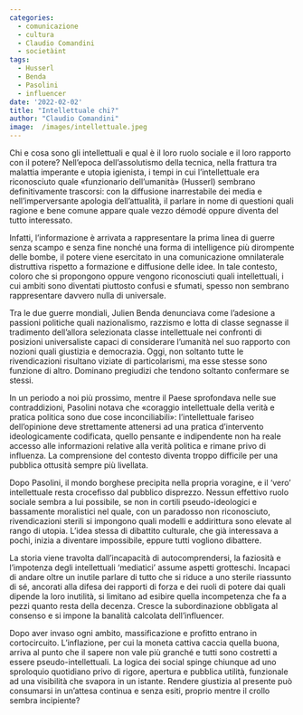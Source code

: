 ```yaml
---
categories:
  - comunicazione
  - cultura
  - Claudio Comandini
  - societàint
tags:
  - Husserl
  - Benda
  - Pasolini
  - influencer
date: '2022-02-02'
title: "Intellettuale chi?"
author: "Claudio Comandini"
image:  /images/intellettuale.jpeg
---
```


Chi e cosa sono gli intellettuali e qual è il loro ruolo sociale e il loro rapporto con il potere? Nell’epoca dell’assolutismo della tecnica, nella frattura tra malattia imperante e utopia igienista, i tempi in cui l’intellettuale era riconosciuto quale «funzionario dell’umanità» (Husserl) sembrano definitivamente trascorsi: con la diffusione inarrestabile dei media e nell’imperversante apologia dell’attualità, il parlare in nome di questioni quali ragione e bene comune appare quale vezzo démodé oppure diventa del tutto interessato.

Infatti, l’informazione è arrivata a rappresentare la prima linea di guerre senza scampo e senza fine nonché una forma di intelligence più dirompente delle bombe, il potere viene esercitato in una comunicazione omnilaterale distruttiva rispetto a formazione e diffusione delle idee. In tale contesto, coloro che si propongono oppure vengono riconosciuti quali intellettuali, i cui ambiti sono diventati piuttosto confusi e sfumati, spesso non sembrano rappresentare davvero nulla di universale.

Tra le due guerre mondiali, Julien Benda denunciava come l’adesione a passioni politiche quali nazionalismo, razzismo e lotta di classe segnasse il tradimento dell’allora selezionata classe intellettuale nei confronti di posizioni universaliste capaci di considerare l’umanità nel suo rapporto con nozioni quali giustizia e democrazia. Oggi, non soltanto tutte le rivendicazioni risultano viziate di particolarismi, ma esse stesse sono funzione di altro. Dominano pregiudizi che tendono soltanto confermare se stessi.

In un periodo a noi più prossimo, mentre il Paese sprofondava nelle sue contraddizioni, Pasolini notava che «coraggio intellettuale della verità e pratica politica sono due cose inconciliabili»: l’intellettuale fariseo dell’opinione deve strettamente attenersi ad una pratica d’intervento ideologicamente codificata, quello pensante e indipendente non ha reale accesso alle informazioni relative alla verità politica e rimane privo di influenza. La comprensione del contesto diventa troppo difficile per una pubblica ottusità sempre più livellata.

Dopo Pasolini, il mondo borghese precipita nella propria voragine, e il 'vero' intellettuale resta crocefisso dal pubblico disprezzo. Nessun effettivo ruolo sociale sembra a lui possibile, se non in cortili pseudo-ideologici e bassamente moralistici nel quale, con un paradosso non riconosciuto, rivendicazioni sterili si impongono quali modelli e addirittura sono elevate al rango di utopia. L’idea stessa di dibattito culturale, che già interessava a pochi, inizia a diventare impossibile, eppure tutti vogliono dibattere.

La storia viene travolta dall’incapacità di autocomprendersi, la faziosità e l’impotenza degli intellettuali ‘mediatici’ assume aspetti grotteschi. Incapaci di andare oltre un inutile parlare di tutto che si riduce a uno sterile riassunto di sé, ancorati alla difesa dei rapporti di forza e dei ruoli di potere dai quali dipende la loro inutilità, si limitano ad esibire quella incompetenza che fa a pezzi quanto resta della decenza. Cresce la subordinazione obbligata al consenso e si impone la banalità calcolata dell’influencer.

Dopo aver invaso ogni ambito, massificazione e profitto entrano in cortocircuito. L'inflazione, per cui la moneta cattiva caccia quella buona, arriva al punto che il sapere non vale più granché e tutti sono costretti a essere pseudo-intellettuali. La logica dei social spinge chiunque ad uno sproloquio quotidiano privo di rigore, apertura e pubblica utilità, funzionale ad una visibilità che svapora in un istante. Rendere giustizia al presente può consumarsi in un’attesa continua e senza esiti, proprio mentre il crollo sembra incipiente?
